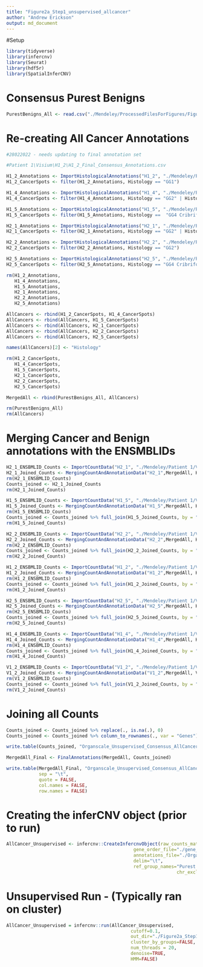 ```yaml
---
title: "Figure2a_Step1_unsupervised_allcancer"
author: "Andrew Erickson"
output: md_document
---
```

#Setup

```r
library(tidyverse)
library(infercnv)
library(Seurat)
library(hdf5r)
library(SpatialInferCNV)
```

# Consensus Purest Benigns

```r
PurestBenigns_All <- read.csv("./Mendeley/ProcessedFilesForFigures/Figure2/Step1/Consensus_PurestBenigns_18112020.csv")
```

# Re-creating All Cancer Annotations

```r
#28022022 - needs updating to final annotation set

#Patient 1\Visium\H1_2\H1_2_Final_Consensus_Annotations.csv

H1_2_Annotations <- ImportHistologicalAnnotations("H1_2", "./Mendeley/Patient 1/Visium/H1_2/H1_2_Final_Consensus_Annotations.csv")
H1_2_CancerSpots <- filter(H1_2_Annotations, Histology == "GG1")

H1_4_Annotations <- ImportHistologicalAnnotations("H1_4", "./Mendeley/Patient 1/Visium/H1_4/H1_4_Final_Consensus_Annotations.csv")
H1_4_CancerSpots <- filter(H1_4_Annotations, Histology == "GG2" | Histology ==  "GG4 Cribriform")

H1_5_Annotations <- ImportHistologicalAnnotations("H1_5", "./Mendeley/Patient 1/Visium/H1_5/H1_5_Final_Consensus_Annotations.csv")
H1_5_CancerSpots <- filter(H1_5_Annotations, Histology ==  "GG4 Cribriform")

H2_1_Annotations <- ImportHistologicalAnnotations("H2_1", "./Mendeley/Patient 1/Visium/H2_1/H2_1_Final_Consensus_Annotations.csv")
H2_1_CancerSpots <- filter(H2_1_Annotations, Histology == "GG2" | Histology ==  "GG4")

H2_2_Annotations <- ImportHistologicalAnnotations("H2_2", "./Mendeley/Patient 1/Visium/H2_2/H2_2_Final_Consensus_Annotations.csv")
H2_2_CancerSpots <- filter(H2_2_Annotations, Histology == "GG2")

H2_5_Annotations <- ImportHistologicalAnnotations("H2_5", "./Mendeley/Patient 1/Visium/H2_5/H2_5_Final_Consensus_Annotations.csv")
H2_5_CancerSpots <- filter(H2_5_Annotations, Histology == "GG4 Cribriform" | Histology == "Transition_State")

rm(H1_2_Annotations,
   H1_4_Annotations,
   H1_5_Annotations,
   H2_1_Annotations,
   H2_2_Annotations,
   H2_5_Annotations)

AllCancers <- rbind(H1_2_CancerSpots, H1_4_CancerSpots)
AllCancers <- rbind(AllCancers, H1_5_CancerSpots)
AllCancers <- rbind(AllCancers, H2_1_CancerSpots)
AllCancers <- rbind(AllCancers, H2_2_CancerSpots)
AllCancers <- rbind(AllCancers, H2_5_CancerSpots)

names(AllCancers)[2] <- "Histology"

rm(H1_2_CancerSpots,
   H1_4_CancerSpots,
   H1_5_CancerSpots,
   H2_1_CancerSpots,
   H2_2_CancerSpots,
   H2_5_CancerSpots)

MergedAll <- rbind(PurestBenigns_All, AllCancers)

rm(PurestBenigns_All)
rm(AllCancers)
```

# Merging Cancer and Benign annotations with the ENSMBLIDs

```r
H2_1_ENSBMLID_Counts <- ImportCountData("H2_1", "./Mendeley/Patient 1/Visium/H2_1/filtered_feature_bc_matrix.h5")
H2_1_Joined_Counts <- MergingCountAndAnnotationData("H2_1",MergedAll, H2_1_ENSBMLID_Counts)
rm(H2_1_ENSBMLID_Counts)
Counts_joined <- H2_1_Joined_Counts
rm(H2_1_Joined_Counts)

H1_5_ENSBMLID_Counts <- ImportCountData("H1_5", "./Mendeley/Patient 1/Visium/H1_5/filtered_feature_bc_matrix.h5")
H1_5_Joined_Counts <- MergingCountAndAnnotationData("H1_5",MergedAll, H1_5_ENSBMLID_Counts)
rm(H1_5_ENSBMLID_Counts)
Counts_joined <- Counts_joined %>% full_join(H1_5_Joined_Counts, by = "Genes")
rm(H1_5_Joined_Counts)

H2_2_ENSBMLID_Counts <- ImportCountData("H2_2", "./Mendeley/Patient 1/Visium/H2_2/filtered_feature_bc_matrix.h5")
H2_2_Joined_Counts <- MergingCountAndAnnotationData("H2_2",MergedAll, H2_2_ENSBMLID_Counts)
rm(H2_2_ENSBMLID_Counts)
Counts_joined <- Counts_joined %>% full_join(H2_2_Joined_Counts, by = "Genes")
rm(H2_2_Joined_Counts)

H1_2_ENSBMLID_Counts <- ImportCountData("H1_2", "./Mendeley/Patient 1/Visium/H1_2/filtered_feature_bc_matrix.h5")
H1_2_Joined_Counts <- MergingCountAndAnnotationData("H1_2",MergedAll, H1_2_ENSBMLID_Counts)
rm(H1_2_ENSBMLID_Counts)
Counts_joined <- Counts_joined %>% full_join(H1_2_Joined_Counts, by = "Genes")
rm(H1_2_Joined_Counts)

H2_5_ENSBMLID_Counts <- ImportCountData("H2_5", "./Mendeley/Patient 1/Visium/H2_5/filtered_feature_bc_matrix.h5")
H2_5_Joined_Counts <- MergingCountAndAnnotationData("H2_5",MergedAll, H2_5_ENSBMLID_Counts)
rm(H2_5_ENSBMLID_Counts)
Counts_joined <- Counts_joined %>% full_join(H2_5_Joined_Counts, by = "Genes")
rm(H2_5_Joined_Counts)

H1_4_ENSBMLID_Counts <- ImportCountData("H1_4", "./Mendeley/Patient 1/Visium/H1_4/filtered_feature_bc_matrix.h5")
H1_4_Joined_Counts <- MergingCountAndAnnotationData("H1_4",MergedAll, H1_4_ENSBMLID_Counts)
rm(H1_4_ENSBMLID_Counts)
Counts_joined <- Counts_joined %>% full_join(H1_4_Joined_Counts, by = "Genes")
rm(H1_4_Joined_Counts)

V1_2_ENSBMLID_Counts <- ImportCountData("V1_2", "./Mendeley/Patient 1/Visium/V1_2/filtered_feature_bc_matrix.h5")
V1_2_Joined_Counts <- MergingCountAndAnnotationData("V1_2",MergedAll, V1_2_ENSBMLID_Counts)
rm(V1_2_ENSBMLID_Counts)
Counts_joined <- Counts_joined %>% full_join(V1_2_Joined_Counts, by = "Genes")
rm(V1_2_Joined_Counts)

```

# Joining all Counts

```r
Counts_joined <- Counts_joined %>% replace(., is.na(.), 0)
Counts_joined <- Counts_joined %>% column_to_rownames(., var = "Genes")

write.table(Counts_joined, "Organscale_Unsupervised_Consensus_AllCancer_Counts.tsv", sep = "\t")

MergedAll_Final <- FinalAnnotations(MergedAll, Counts_joined)

write.table(MergedAll_Final, "Organscale_Unsupervised_Consensus_AllCancer_Annotations.tsv", 
            sep = "\t",
            quote = FALSE, 
            col.names = FALSE, 
            row.names = FALSE)
```

# Creating the inferCNV object (prior to run)

```r
AllCancer_Unsupervised <- infercnv::CreateInfercnvObject(raw_counts_matrix="./Organscale_Unsupervised_Consensus_AllCancer_Counts.tsv", 
                                               gene_order_file="./gene_position_27072020.tsv",
                                               annotations_file="./Organscale_Unsupervised_Consensus_AllCancer_Annotations.tsv",
                                               delim="\t",
                                               ref_group_names="Purest Benigns",
								                               chr_exclude = c("chrM"))

```

# Unsupervised Run - (Typically ran on cluster)

```r
AllCancer_Unsupervised = infercnv::run(AllCancer_Unsupervised,
                                              cutoff=0.1,
                                              out_dir="./Figure2a_Step1/Outputs", 
                                              cluster_by_groups=FALSE,
                                              num_threads = 20, 
                                              denoise=TRUE,
                                              HMM=FALSE)
```
